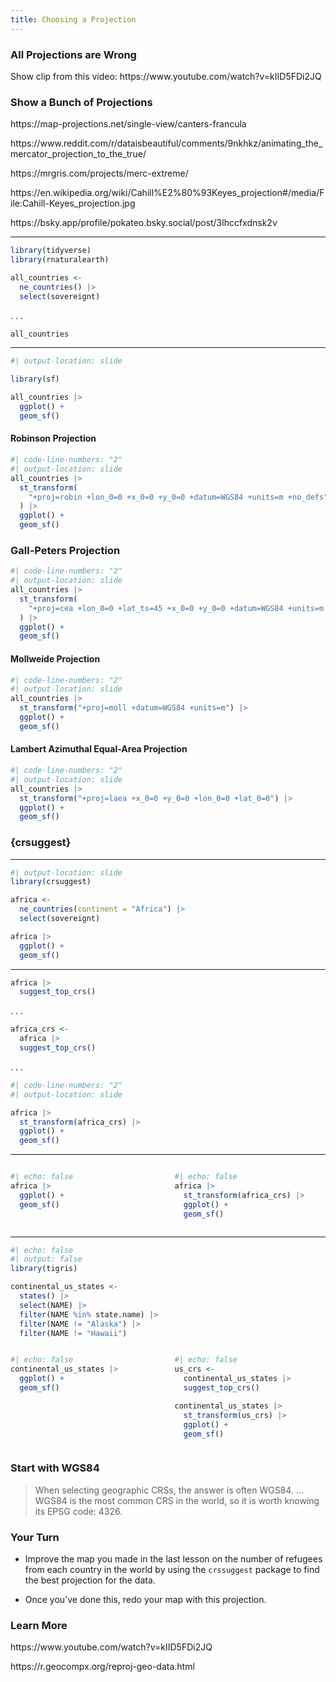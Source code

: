 ```yaml
---
title: Choosing a Projection
---
```


### All Projections are Wrong

::: {.notes}
Show clip from this video: https://www.youtube.com/watch?v=kIID5FDi2JQ
:::

### Show a Bunch of Projections

::: {.notes}
https://map-projections.net/single-view/canters-francula

https://www.reddit.com/r/dataisbeautiful/comments/9nkhkz/animating_the_mercator_projection_to_the_true/

https://mrgris.com/projects/merc-extreme/

https://en.wikipedia.org/wiki/Cahill%E2%80%93Keyes_projection#/media/File:Cahill-Keyes_projection.jpg

https://bsky.app/profile/pokateo.bsky.social/post/3lhccfxdnsk2v
:::

---

```r
library(tidyverse)
library(rnaturalearth)

all_countries <-
  ne_countries() |>
  select(sovereignt)
```

. . .

```r
all_countries
```

---

```r
#| output-location: slide

library(sf)

all_countries |>
  ggplot() +
  geom_sf()
```


#### Robinson Projection

```r
#| code-line-numbers: "2"
#| output-location: slide
all_countries |>
  st_transform(
    "+proj=robin +lon_0=0 +x_0=0 +y_0=0 +datum=WGS84 +units=m +no_defs"
  ) |>
  ggplot() +
  geom_sf()
```

### Gall-Peters Projection

```r
#| code-line-numbers: "2"
#| output-location: slide
all_countries |>
  st_transform(
    "+proj=cea +lon_0=0 +lat_ts=45 +x_0=0 +y_0=0 +datum=WGS84 +units=m +no_defs"
  ) |>
  ggplot() +
  geom_sf()
```


#### Mollweide Projection

```r
#| code-line-numbers: "2"
#| output-location: slide
all_countries |>
  st_transform("+proj=moll +datum=WGS84 +units=m") |>
  ggplot() +
  geom_sf()
```


#### Lambert Azimuthal Equal-Area Projection

```r
#| code-line-numbers: "2"
#| output-location: slide
all_countries |>
  st_transform("+proj=laea +x_0=0 +y_0=0 +lon_0=0 +lat_0=0") |>
  ggplot() +
  geom_sf()
```

### {crsuggest} {.inverse}

---

```r
#| output-location: slide
library(crsuggest)

africa <-
  ne_countries(continent = "Africa") |>
  select(sovereignt)

africa |>
  ggplot() +
  geom_sf()
```

---

```r
africa |>
  suggest_top_crs()
```

. . .

```r
africa_crs <-
  africa |>
  suggest_top_crs()
```

. . .

```r
#| code-line-numbers: "2"
#| output-location: slide

africa |>
  st_transform(africa_crs) |>
  ggplot() +
  geom_sf()
```

---

:::: {.columns}

::: {.column width="50%"}
```r
#| echo: false
africa |>
  ggplot() +
  geom_sf()
```
:::

::: {.column width="50%"}

```r
#| echo: false
africa |>
  st_transform(africa_crs) |>
  ggplot() +
  geom_sf()
```

:::

::::

---

```r
#| echo: false
#| output: false
library(tigris)

continental_us_states <-
  states() |>
  select(NAME) |>
  filter(NAME %in% state.name) |>
  filter(NAME != "Alaska") |>
  filter(NAME != "Hawaii")
```

:::: {.columns}

::: {.column width="50%"}

```r
#| echo: false
continental_us_states |>
  ggplot() +
  geom_sf()
```

:::

::: {.column width="50%"}

```r
#| echo: false
us_crs <-
  continental_us_states |>
  suggest_top_crs()

continental_us_states |>
  st_transform(us_crs) |>
  ggplot() +
  geom_sf()
```
:::

::::

### Start with WGS84

> When selecting geographic CRSs, the answer is often WGS84. ... WGS84 is the most common CRS in the world, so it is worth knowing its EPSG code: 4326. 

### Your Turn {.your-turn}

- Improve the map you made in the last lesson on the number of refugees from each country in the world by using the `crssuggest` package to find the best projection for the data.

- Once you've done this, redo your map with this projection.

### Learn More

https://www.youtube.com/watch?v=kIID5FDi2JQ

https://r.geocompx.org/reproj-geo-data.html
